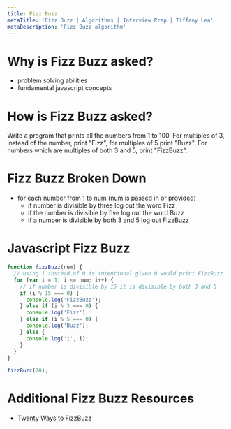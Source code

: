 ```yaml
---
title: Fizz Buzz
metaTitle: 'Fizz Buzz | Algorithms | Interview Prep | Tiffany Lea'
metaDescription: 'Fizz Buzz algorithm'
---
```


# Why is Fizz Buzz asked?

- problem solving abilities
- fundamental javascript concepts

# How is Fizz Buzz asked?

Write a program that prints all the numbers from 1 to 100. For multiples of 3, instead of the number, print "Fizz", for multiples of 5 print "Buzz". For numbers which are multiples of both 3 and 5, print "FizzBuzz".

# Fizz Buzz Broken Down

- for each number from 1 to num (num is passed in or provided)
  - if number is divisible by three log out the word Fizz
  - if the number is divisible by five log out the word Buzz
  - if a number is divisible by both 3 and 5 log out FizzBuzz

# Javascript Fizz Buzz

```javascript
function fizzBuzz(num) {
  // using 1 instead of 0 is intentional given 0 would print FizzBuzz
  for (var i = 1; i <= num; i++) {
    // if number is divisible by 15 it is divisible by both 3 and 5
    if (i % 15 === 0) {
      console.log('FizzBuzz');
    } else if (i % 3 === 0) {
      console.log('Fizz');
    } else if (i % 5 === 0) {
      console.log('Buzz');
    } else {
      console.log('i', i);
    }
  }
}

fizzBuzz(20);
```

# Additional Fizz Buzz Resources

- [Twenty Ways to FizzBuzz](https://ditam.github.io/posts/fizzbuzz/)
